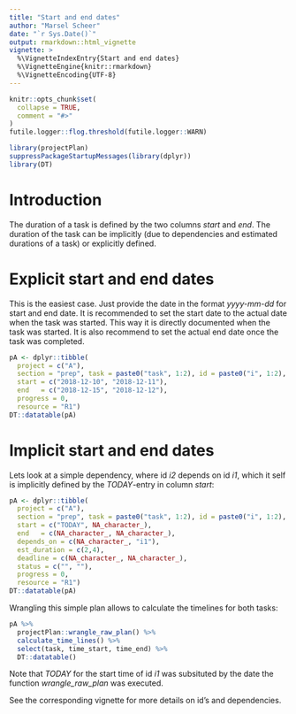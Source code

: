 ```yaml
---
title: "Start and end dates"
author: "Marsel Scheer"
date: "`r Sys.Date()`"
output: rmarkdown::html_vignette
vignette: >
  %\VignetteIndexEntry{Start and end dates}
  %\VignetteEngine{knitr::rmarkdown}
  %\VignetteEncoding{UTF-8}
---
```


```r
knitr::opts_chunk$set(
  collapse = TRUE,
  comment = "#>"
)
futile.logger::flog.threshold(futile.logger::WARN)

library(projectPlan)
suppressPackageStartupMessages(library(dplyr))
library(DT)
```

# Introduction

The duration of a task is defined by the two columns *start* and *end*. The duration of the task
can be implicitly (due to dependencies and estimated durations of a task) or explicitly defined.

# Explicit start and end dates

This is the easiest case. Just provide the date in the format *yyyy-mm-dd* for start and end date.
It is recommended to set the start date to the actual date when the task was started. 
This way it is directly documented when the task was started. It is also recommend to set the
actual end date once the task was completed.

```r
pA <- dplyr::tibble(
  project = c("A"), 
  section = "prep", task = paste0("task", 1:2), id = paste0("i", 1:2), 
  start = c("2018-12-10", "2018-12-11"),
  end   = c("2018-12-15", "2018-12-12"),
  progress = 0, 
  resource = "R1")
DT::datatable(pA)
```

# Implicit start and end dates

Lets look at a simple dependency, where id *i2* depends on id *i1*, which it self is implicitly defined by the *TODAY*-entry 
in column *start*:
```r
pA <- dplyr::tibble(
  project = c("A"), 
  section = "prep", task = paste0("task", 1:2), id = paste0("i", 1:2), 
  start = c("TODAY", NA_character_),
  end   = c(NA_character_, NA_character_),
  depends_on = c(NA_character_, "i1"),
  est_duration = c(2,4),
  deadline = c(NA_character_, NA_character_),
  status = c("", ""),
  progress = 0, 
  resource = "R1")
DT::datatable(pA)
```

Wrangling this simple plan allows to calculate the timelines for both tasks:

```r
pA %>% 
  projectPlan::wrangle_raw_plan() %>% 
  calculate_time_lines() %>% 
  select(task, time_start, time_end) %>% 
  DT::datatable()
```

Note that *TODAY* for the start time of id *i1* was subsituted by the date the function *wrangle_raw_plan*
was executed.

See the corresponding vignette for more details on id's and dependencies.
